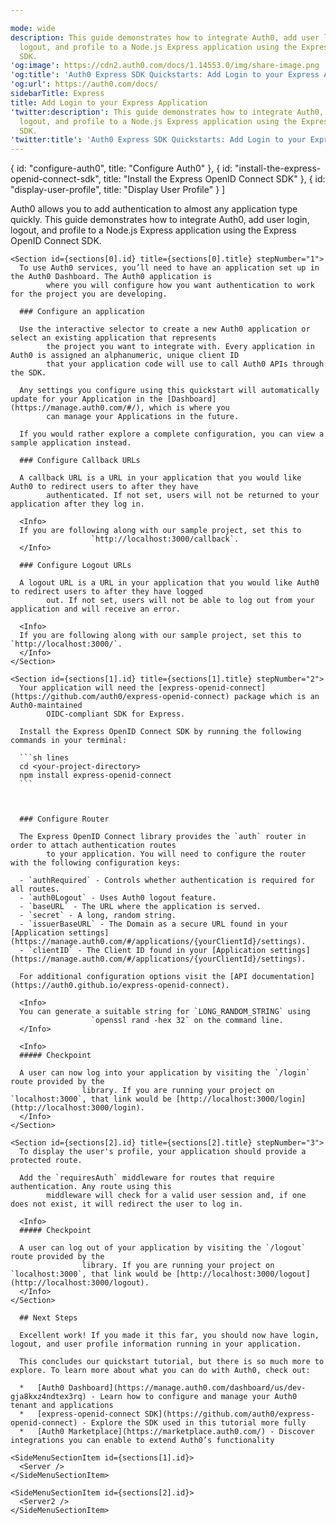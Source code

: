 ```yaml
---

mode: wide
description: This guide demonstrates how to integrate Auth0, add user login,
  logout, and profile to a Node.js Express application using the Express OpenID Connect
  SDK.
'og:image': https://cdn2.auth0.com/docs/1.14553.0/img/share-image.png
'og:title': 'Auth0 Express SDK Quickstarts: Add Login to your Express Application'
'og:url': https://auth0.com/docs/
sidebarTitle: Express
title: Add Login to your Express Application
'twitter:description': This guide demonstrates how to integrate Auth0, add user login,
  logout, and profile to a Node.js Express application using the Express OpenID Connect
  SDK.
'twitter:title': 'Auth0 Express SDK Quickstarts: Add Login to your Express Application'
---
```




<QuickstartButtons githubLink="https://github.com/auth0-samples/auth0-express-webapp-sample/tree/master/01-Login" downloadLink="https://auth0.auth0.com/u/login/"/>

  { id: "configure-auth0", title: "Configure Auth0" },
  { id: "install-the-express-openid-connect-sdk", title: "Install the Express OpenID Connect SDK" },
  { id: "display-user-profile", title: "Display User Profile" }
]

<Recipe>
  <Content>
    Auth0 allows you to add authentication to almost any application type quickly. This guide demonstrates how to
        integrate Auth0, add user login, logout, and profile to a Node.js Express application using the Express OpenID
        Connect SDK.

    <Section id={sections[0].id} title={sections[0].title} stepNumber="1">
      To use Auth0 services, you’ll need to have an application set up in the Auth0 Dashboard. The Auth0 application is
            where you will configure how you want authentication to work for the project you are developing.

      ### Configure an application

      Use the interactive selector to create a new Auth0 application or select an existing application that represents
            the project you want to integrate with. Every application in Auth0 is assigned an alphanumeric, unique client ID
            that your application code will use to call Auth0 APIs through the SDK.

      Any settings you configure using this quickstart will automatically update for your Application in the [Dashboard](https://manage.auth0.com/#/), which is where you
            can manage your Applications in the future.

      If you would rather explore a complete configuration, you can view a sample application instead.

      ### Configure Callback URLs

      A callback URL is a URL in your application that you would like Auth0 to redirect users to after they have
            authenticated. If not set, users will not be returned to your application after they log in.

      <Info>
      If you are following along with our sample project, set this to
                      `http://localhost:3000/callback`.
      </Info>

      ### Configure Logout URLs

      A logout URL is a URL in your application that you would like Auth0 to redirect users to after they have logged
            out. If not set, users will not be able to log out from your application and will receive an error.

      <Info>
      If you are following along with our sample project, set this to `http://localhost:3000/`.
      </Info>
    </Section>

    <Section id={sections[1].id} title={sections[1].title} stepNumber="2">
      Your application will need the [express-openid-connect](https://github.com/auth0/express-openid-connect) package which is an Auth0-maintained
            OIDC-compliant SDK for Express.

      Install the Express OpenID Connect SDK by running the following commands in your terminal:

      ```sh lines
      cd <your-project-directory>
      npm install express-openid-connect
      ```

      

      ### Configure Router

      The Express OpenID Connect library provides the `auth` router in order to attach authentication routes
            to your application. You will need to configure the router with the following configuration keys:

      - `authRequired` - Controls whether authentication is required for all routes.
      - `auth0Logout` - Uses Auth0 logout feature.
      - `baseURL` - The URL where the application is served.
      - `secret` - A long, random string.
      - `issuerBaseURL` - The Domain as a secure URL found in your [Application settings](https://manage.auth0.com/#/applications/{yourClientId}/settings).
      - `clientID` - The Client ID found in your [Application settings](https://manage.auth0.com/#/applications/{yourClientId}/settings).

      For additional configuration options visit the [API documentation](https://auth0.github.io/express-openid-connect).

      <Info>
      You can generate a suitable string for `LONG_RANDOM_STRING` using
                      `openssl rand -hex 32` on the command line.
      </Info>

      <Info>
      ##### Checkpoint

      A user can now log into your application by visiting the `/login` route provided by the
                    library. If you are running your project on `localhost:3000`, that link would be [http://localhost:3000/login](http://localhost:3000/login).
      </Info>
    </Section>

    <Section id={sections[2].id} title={sections[2].title} stepNumber="3">
      To display the user's profile, your application should provide a protected route.

      Add the `requiresAuth` middleware for routes that require authentication. Any route using this
            middleware will check for a valid user session and, if one does not exist, it will redirect the user to log in.

      <Info>
      ##### Checkpoint

      A user can log out of your application by visiting the `/logout` route provided by the
                    library. If you are running your project on `localhost:3000`, that link would be [http://localhost:3000/logout](http://localhost:3000/logout).
      </Info>
    </Section>

      ## Next Steps

      Excellent work! If you made it this far, you should now have login, logout, and user profile information running in your application.

      This concludes our quickstart tutorial, but there is so much more to explore. To learn more about what you can do with Auth0, check out:

      *   [Auth0 Dashboard](https://manage.auth0.com/dashboard/us/dev-gja8kxz4ndtex3rq) - Learn how to configure and manage your Auth0 tenant and applications
      *   [express-openid-connect SDK](https://github.com/auth0/express-openid-connect) - Explore the SDK used in this tutorial more fully
      *   [Auth0 Marketplace](https://marketplace.auth0.com/) - Discover integrations you can enable to extend Auth0’s functionality
  </Content>

  <SideMenu sections={sections}>
    <SideMenuSectionItem id={sections[0].id}>
      <SignUpForm />
    </SideMenuSectionItem>

    <SideMenuSectionItem id={sections[1].id}>
      <Server />
    </SideMenuSectionItem>

    <SideMenuSectionItem id={sections[2].id}>
      <Server2 />
    </SideMenuSectionItem>

  </SideMenu>
</Recipe>
